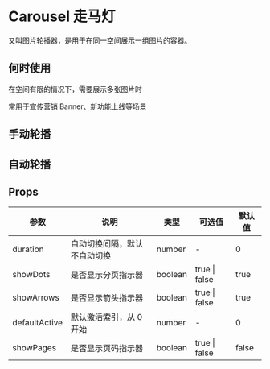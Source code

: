 # Carousel 走马灯

又叫图片轮播器，是用于在同一空间展示一组图片的容器。

## 何时使用

在空间有限的情况下，需要展示多张图片时

常用于宣传营销 Banner、新功能上线等场景

## 手动轮播


<DemoBase />

## 自动轮播


<DemoImage />

## Props

| 参数          | 说明                         | 类型    | 可选值        | 默认值 |
| ------------- | ---------------------------- | ------- | ------------- | ------ |
| duration      | 自动切换间隔，默认不自动切换 | number  | -             | 0      |
| showDots      | 是否显示分页指示器           | boolean | true \| false | true   |
| showArrows    | 是否显示箭头指示器           | boolean | true \| false | true   |
| defaultActive | 默认激活索引，从 0 开始      | number  | -             | 0      |
| showPages     | 是否显示页码指示器           | boolean | true \| false | false  |

